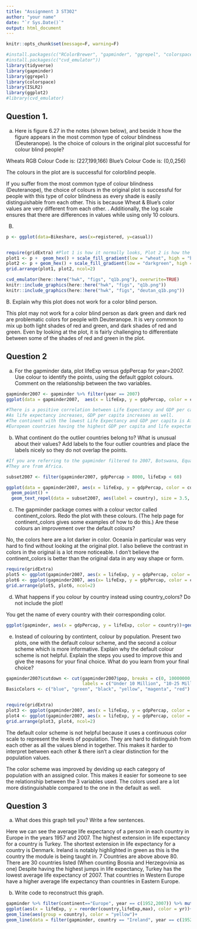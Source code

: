 ```yaml
---
title: "Assignment 3 ST302"
author: "your name"
date: "`r Sys.Date()`"
output: html_document
---
```


```r
knitr::opts_chunk$set(message=F, warning=F)


```



```r
#install.packages(c("RColorBrewer", "gapminder", "ggrepel", "colorspace","ISLR2"))
#install.packages(c("cvd_emulator"))
library(tidyverse)
library(gapminder)
library(ggrepel)
library(colorspace)
library(ISLR2)
library(ggplot2)
#library(cvd_emulator)
```

## Question 1. 
a. Here is figure 6.27 in the notes (shown below), and beside it how the figure appears in the most common type of colour blindness (Deuteranope). Is the choice of colours in the original plot successful for colour blind people?

Wheats RGB Colour Code is: (227,199,166)
Blue's Colour Code is: (0,0,256)

The colours in the plot are is successful for colorblind people.

If you suffer from the most common type of colour blindness (Deuteranope), the choice of colours in the original plot is successful for people with this type of color blindness as every shade is easily distinguishable from each other. This is because Wheat & Blue's color values are very different from each other. . Additionally, the log scale ensures that there are differences in values while using only 10 colours.

B.
```r
p <- ggplot(data=Bikeshare, aes(x=registered, y=casual))


require(gridExtra) #Plot 1 is how it normally looks, Plot 2 is how the colorblind see it.
plot1 <- p +  geom_hex() + scale_fill_gradient(low = "wheat", high = "blue" ,trans="log10") 
plot2 <- p + geom_hex() + scale_fill_gradient(low = "darkgreen", high = "darkred", trans = "log10")
grid.arrange(plot1, plot2, ncol=2)


```

```r
cvd_emulator(here::here("hwk", "figs", "q1b.png"), overwrite=TRUE)
knitr::include_graphics(here::here("hwk", "figs", "q1b.png"))
knitr::include_graphics(here::here("hwk", "figs", "deutan_q1b.png"))
```

B. Explain why this plot does not work for a color blind person.

This plot may not work for a color blind person as dark green and dark red are problematic colors for people with Deuteranope. It is very common to mix up both light shades of red and green, and dark shades of red and green. Even by looking at the plot, it is fairly challenging to differentiate between some of the shades of red and green in the plot.


## Question 2

a. For the gapminder data, plot lifeExp versus gdpPercap for year=2007. Use colour to identify the points, using the default ggplot colours. Comment on the relationship between the two variables.
```r
gapminder2007 <- gapminder %>% filter(year == 2007)
ggplot(data = gapminder2007,  aes(x = lifeExp, y = gdpPercap, color = continent)) + geom_point()

#There is a positive correlation between Life Expectancy and GDP per capita.
#As life expectancy increases, GDP per capita increases as well. 
#The continent with the lowest Life Expectancy and GDP per capita is Africa.
#European countries having the highest GDP per capita and life expectancy, with europe having the country with the highest Life Expectancy and GDP per capita.

```

b. What continent do the outlier countries belong to? What is unusual about their values? Add labels to the four outlier countries and place the labels nicely so they do not overlap the points.
```r

#If you are referring to the gapminder filtered to 2007, Botswana, Equatorial Guinea, Gabon, and South Africa are the values that are the outliers. 
#They are from Africa. 

subset2007 <- filter(gapminder2007, gdpPercap > 8000, lifeExp < 60)

ggplot(data = gapminder2007, aes(x = lifeExp, y = gdpPercap, color = continent)) +
  geom_point() +
  geom_text_repel(data = subset2007, aes(label = country), size = 3.5, nudge_x = 2, nudge_y = -2)


```


c. The gapminder package comes with a colour vector called continent_colors. Redo the plot with these colours. (The help page for continent_colors gives some examples of how to do this.) Are these colours an improvement over the default colours?

No, the colors here are a lot darker in color. Oceania in particular was very hard to find without looking at the original plot. I also believe the contrast in colors in the original is a lot more noticeable. I don't believe the continent_colors is better than the original data in any way shape or form.
```r
require(gridExtra) 
plot5 <- ggplot(gapminder2007, aes(x = lifeExp, y = gdpPercap, color = continent))+geom_point()
plot6 <- ggplot(gapminder2007, aes(x= lifeExp, y = gdpPercap, color = continent))+geom_point()+scale_colour_manual(values = continent_colors)
grid.arrange(plot5, plot6, ncol=2)
```



d. What happens if you colour by country instead using country_colors? Do not include the plot!

You get the name of every country with their corresponding color.
```r
ggplot(gapminder, aes(x = gdpPercap, y = lifeExp, color = country))+geom_point()+scale_colour_manual(values = country_colors)
```


e. Instead of colouring by contintent, colour by population. Present two plots, one with the default colour scheme, and the second a colour scheme which is more informative. Explain why the default colour scheme is not helpful. Explain the steps you used to improve this and give the reasons for your final choice. What do you learn from your final choice?

```r
gapminder2007$cutdown <- cut(gapminder2007$pop, breaks = c(0, 10000000, 250000000, 50000000, 750000000, 100000000, Inf),
                             labels = c("Under 10 Million", "10-25 Million", "25-50 Million", "50-75 Million", "75-100 Million", "Over 100 Million"))
BasicColors <- c("blue", "green", "black", "yellow", "magenta", "red")


require(gridExtra)
plot3 <- ggplot(gapminder2007, aes(x = lifeExp, y = gdpPercap, color = pop))+geom_point()
plot4 <- ggplot(gapminder2007, aes(x = lifeExp, y = gdpPercap, color = cutdown)) +geom_point() + scale_color_manual(values = BasicColors) 
grid.arrange(plot3, plot4, ncol=2)

```

The default color scheme is not helpful because it uses a continuous color scale to represent the levels of population. They are hard to distinguish from each other as all the values blend in together. This makes it harder to interpret between each other & there isn't a clear distinction for the population values.

The color scheme was improved by deviding up each category of population with an assigned color. This makes it easier for someone to see the relationship between the 3 variables used. The colors used are a lot more distinguishable compared to the one in the default as well.


## Question 3

a. What does this graph tell you? Write a few sentences.

Here we can see the average life expectancy of a person in each country in Europe in the years 1957 and 2007.
The highest extension in life expectancy for a country is Turkey.
The shortest extension in life expectancy for a country is Denmark.
Ireland is notably highlighted in green as this is the country the module is being taught in.
7 Countries are above above 80.
There are 30 countries listed (When counting Bosnia and Herzegovinia as one)
Despite having the highest jumps in life expectancy, Turkey has the lowest average life expectancy of 2007.
That countries in Western Europe have a higher average life expectancy than countries in Eastern Europe.

b. Write code to reconstruct this graph.
```r

gapminder %>% filter(continent=="Europe", year == c(1952,2007)) %>% mutate(yr = factor(year)) %>%
ggplot(aes(x = lifeExp, y = reorder(country,lifeExp,max), color = yr))+geom_point()+
geom_line(aes(group = country), color = "yellow")+
geom_line(data = filter(gapminder, country == "Ireland", year == c(1952,2007)), color = "green")+ylab(" ")


```


